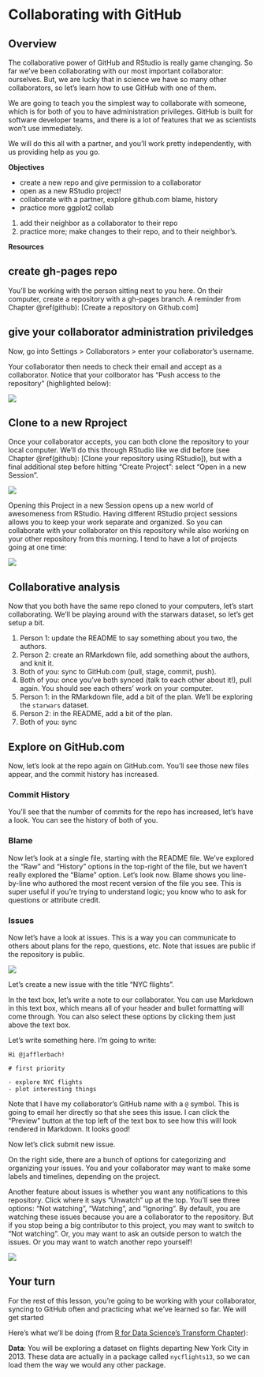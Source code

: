 # Collaborating with GitHub {#collaborating}

## Overview

The collaborative power of GitHub and RStudio is really game changing. So far we've been collaborating with our most important collaborator: ourselves. But, we are lucky that in science we have so many other collaborators, so let's learn how to use GitHub with one of them. 

We are going to teach you the simplest way to collaborate with someone, which is for both of you to have administration privileges. GitHub is built for software developer teams, and there is a lot of features that we as scientists won't use immediately. 

We will do this all with a partner, and you'll work pretty independently, with us providing help as you go. 

**Objectives**

- create a new repo and give permission to a collaborator
- open as a new RStudio project!
- collaborate with a partner, explore github.com blame, history
- practice more ggplot2 collab

1. add their neighbor as a collaborator to their repo
1. practice more; make changes to their repo, and to their neighbor's. 

**Resources**


## create gh-pages repo 

You'll be working with the person sitting next to you here. On their computer, create a repository with a gh-pages branch. A reminder from Chapter \@ref(github): [Create a repository on Github.com]

## give your collaborator administration priviledges

Now, go into Settings > Collaborators > enter your collaborator's username. 

Your collaborator then needs to check their email and accept as a collaborator. Notice that your collborator has "Push access to the repository" (highlighted below):

![](img/github_collab.png) 

## Clone to a new Rproject

Once your collaborator accepts, you can both clone the repository to your local computer. We'll do this through RStudio like we did before (see Chapter \@ref(github): [Clone your repository using RStudio]), but with a final additional step before hitting "Create Project": select "Open in a new Session".

![](img/github_clone_newproject.png)

Opening this Project in a new Session opens up a new world of awesomeness from RStudio. Having different RStudio project sessions allows you to keep your work separate and organized. So you can collaborate with your collaborator on this repository while also working on your other repository from this morning. I tend to have a lot of projects going at one time:

![](img/Rproj_screenshot.jpg)

## Collaborative analysis

Now that you both have the same repo cloned to your computers, let's start collaborating. We'll be playing around with the starwars dataset, so let's get setup a bit. 

1. Person 1: update the README to say something about you two, the authors.
1. Person 2: create an RMarkdown file, add something about the authors, and knit it. 
1. Both of you: sync to GitHub.com (pull, stage, commit, push). 
1. Both of you: once you've both synced (talk to each other about it!), pull again. You should see each others' work on your computer.
1. Person 1: in the RMarkdown file, add a bit of the plan. We'll be exploring the `starwars` dataset. 
1. Person 2: in the README, add a bit of the plan. 
1. Both of you: sync

## Explore on GitHub.com

Now, let's look at the repo again on GitHub.com. You'll see those new files appear, and the commit history has increased.

### Commit History

You'll see that the number of commits for the repo has increased, let's have a look. You can see the history of both of you. 

### Blame

Now let's look at a single file, starting with the README file. We've explored the "Raw" and "History" options in the top-right of the file, but we haven't really explored the "Blame" option. Let's look now. Blame shows you line-by-line who authored the most recent version of the file you see. This is super useful if you're trying to understand logic; you know who to ask for questions or attribute credit.

### Issues

Now let's have a look at issues. This is a way you can communicate to others about plans for the repo, questions, etc. Note that issues are public if the repository is public.

![](img/github-issues.png)

Let's create a new issue with the title "NYC flights". 

In the text box, let's write a note to our collaborator. You can use Markdown in this text box, which means all of your header and bullet formatting will come through. You can also select these options by clicking them just above the text box. 

Let's write something here. I'm going to write: 

```
Hi @jafflerbach! 

# first priority

- explore NYC flights
- plot interesting things
```

Note that I have my collaborator's GitHub name with a `@` symbol. This is going to email her directly so that she sees this issue. I can click the "Preview" button at the top left of the text box to see how this will look rendered in Markdown. It looks good! 

Now let's click submit new issue. 

On the right side, there are a bunch of options for categorizing and organizing your issues. You and your collaborator may want to make some labels and timelines, depending on the project. 

Another feature about issues is whether you want any notifications to this repository. Click where it says "Unwatch" up at the top. You'll see three options: "Not watching", "Watching", and "Ignoring". By default, you are watching these issues because you are a collaborator to the repository. But if you stop being a big contributor to this project, you may want to switch to "Not watching". Or, you may want to ask an outside person to watch the issues. Or you may want to watch another repo yourself!

![](img/github-collab.png)


## Your turn

For the rest of this lesson, you're going to be working with your collaborator, syncing to GitHub often and practicing what we've learned so far. We will get started 

Here's what we'll be doing (from [R for Data Science's Transform Chapter](http://r4ds.had.co.nz/transform.html)):

**Data**: You will be exploring a dataset on flights departing New York City in 2013. These data are actually in a package called `nycflights13`, so we can load them the way we would any other package. 


